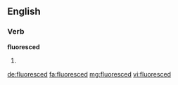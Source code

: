 ==English==

===Verb===
'''fluoresced'''

# {{en-past of|fluoresce}}

[[de:fluoresced]]
[[fa:fluoresced]]
[[mg:fluoresced]]
[[vi:fluoresced]]
